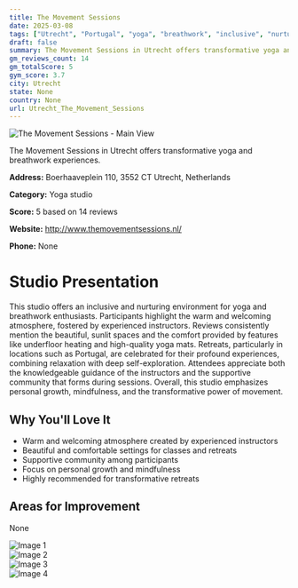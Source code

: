 ```yaml
---
title: The Movement Sessions
date: 2025-03-08
tags: ["Utrecht", "Portugal", "yoga", "breathwork", "inclusive", "nurturing", "Utrecht"]  
draft: false
summary: The Movement Sessions in Utrecht offers transformative yoga and breathwork experiences.
gm_reviews_count: 14
gm_totalScore: 5
gym_score: 3.7
city: Utrecht
state: None
country: None
url: Utrecht_The_Movement_Sessions
---
```


<div className="aspect-[16/9] relative my-8">
  <img 
    src="https://lh5.googleusercontent.com/p/AF1QipPCcPptMRjeuWqaGbCM459mxNuR5l-3d_Fd62CC=w1920-h1080-k-no"
    alt="The Movement Sessions - Main View"
    className="object-cover absolute inset-0 w-full h-full rounded-lg"
  />
</div>

The Movement Sessions in Utrecht offers transformative yoga and breathwork experiences.

**Address:** Boerhaaveplein 110, 3552 CT Utrecht, Netherlands

**Category:** Yoga studio

**Score:** 5 based on 14 reviews

**Website:** http://www.themovementsessions.nl/

**Phone:** None

# Studio Presentation

This studio offers an inclusive and nurturing environment for yoga and breathwork enthusiasts. Participants highlight the warm and welcoming atmosphere, fostered by experienced instructors. Reviews consistently mention the beautiful, sunlit spaces and the comfort provided by features like underfloor heating and high-quality yoga mats. Retreats, particularly in locations such as Portugal, are celebrated for their profound experiences, combining relaxation with deep self-exploration. Attendees appreciate both the knowledgeable guidance of the instructors and the supportive community that forms during sessions. Overall, this studio emphasizes personal growth, mindfulness, and the transformative power of movement.



## Why You'll Love It

- Warm and welcoming atmosphere created by experienced instructors
- Beautiful and comfortable settings for classes and retreats
- Supportive community among participants
- Focus on personal growth and mindfulness
- Highly recommended for transformative retreats

## Areas for Improvement

None

<div className="grid grid-cols-1 xl:grid-cols-2 gap-4 my-8">
<div className="aspect-[4/3] relative"><img src="https://lh5.googleusercontent.com/p/AF1QipOYmFyyU84-6lA3_QPDXQiyfv0bXpmTMVO8PwDI=w1920-h1080-k-no" alt="Image 1" className="object-cover absolute inset-0 w-full h-full rounded-lg" /></div>
<div className="aspect-[4/3] relative"><img src="https://lh5.googleusercontent.com/p/AF1QipOgxUU73MO7r6KraTCRnxJOvkyqpCDrbBH9AdpX=w1920-h1080-k-no" alt="Image 2" className="object-cover absolute inset-0 w-full h-full rounded-lg" /></div>
<div className="aspect-[4/3] relative"><img src="https://lh5.googleusercontent.com/p/AF1QipMLKFtaS86ti3bpsBKHx4em1uB-w6gCAYK8rVTe=w1920-h1080-k-no" alt="Image 3" className="object-cover absolute inset-0 w-full h-full rounded-lg" /></div>
<div className="aspect-[4/3] relative"><img src="https://lh5.googleusercontent.com/p/AF1QipOJyiZvfmkRFkQv1p5qCO9yMMPENNc035THptQs=w1920-h1080-k-no" alt="Image 4" className="object-cover absolute inset-0 w-full h-full rounded-lg" /></div>
</div>
